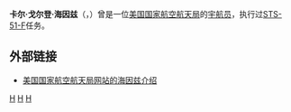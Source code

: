 {{宇航员信息框
| 姓名                  = 卡尔·戈尔登·海因兹
| 照片                  = henize.jpg
| 照片大小          = 215px
| 标题                  = 美国国家航空航天局宇航员
| 国籍                  = {{flagicon|USA}} [[美国|美国]]
| 状态                  = 已去世
| 出生日期          = 1926年10月17日
| 出生地点          = {{flagicon|USA}} [[俄亥俄州|俄亥俄州]]，辛辛那提
| 去世日期          = 1993年10月5日
| 去世地点          = {{flagicon|Nepal}} [[尼泊尔|尼泊尔]]，喜马拉雅山
| 之前职业          = [[科学家|科学家]]
| 选择                  = [[第六组宇航员|第六组宇航员]]
| 太空时间          = 7天22小时45分钟
| 任务                  = [[STS-51-F|STS-51-F]]
| 任务徽章          = [[File:Sts-51-f-patch.png|30px]]
|}}

'''卡尔·戈尔登·海因兹'''（{{lang|en|'''Karl Gordon Henize'''}}，{{bd|1926年|10月17日|1993年|10月5日|catIdx=H}}）曾是一位[[美国国家航空航天局|美国国家航空航天局]]的[[宇航员|宇航员]]，执行过[[STS-51-F|STS-51-F]]任务。

== 外部链接 ==
*{{En icon}}[https://www.webcitation.org/6AFqA3IHA?url=http://www.jsc.nasa.gov/Bios/htmlbios/henize.html 美国国家航空航天局网站的海因兹介绍]

{{第六组宇航员}}
{{Authority control}}
{{宇航员小作品}}

[[Category:第六组宇航员|H]]
[[Category:維吉尼亞大學校友|H]]
[[Category:密歇根大學校友|H]]
